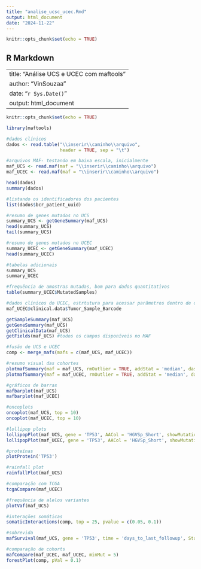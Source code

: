 ```yaml
---
title: "analise_ucsc_ucec.Rmd"
output: html_document
date: "2024-11-22"
---
```


```r
knitr::opts_chunk$set(echo = TRUE)
```

## R Markdown

---
title: "Análise UCS e UCEC com maftools"
author: "VinSouzaa"
date: "`r Sys.Date()`"
output: html_document
---

```r
knitr::opts_chunk$set(echo = TRUE)

library(maftools)

#dados clínicos
dados <- read.table("\\inserir\\caminho\\arquivo", 
                    header = TRUE, sep = "\t")

#arquivos MAF- testando em baixa escala, inicialmente
maf_UCS <- read.maf(maf = "\\inserir\\caminho\\arquivo")
maf_UCEC <- read.maf(maf = "\\inserir\\caminho\\arquivo")
```

```r
head(dados)
summary(dados)

#listando os identificadores dos pacientes
list(dados$bcr_patient_uuid)
```

```r
#resumo de genes mutados no UCS
summary_UCS <- getGeneSummary(maf_UCS)
head(summary_UCS)
tail(summary_UCS)

#resumo de genes mutados no UCEC
summary_UCEC <- getGeneSummary(maf_UCEC)
head(summary_UCEC)

#tabelas adicionais
summary_UCS
summary_UCEC

#frequência de amostras mutadas, bom para dados quantitativos
table(summary_UCEC$MutatedSamples)

#dados clínicos do UCEC, estrtutura para acessar parâmetros dentro de outros parâmetros
maf_UCEC@clinical.data$Tumor_Sample_Barcode
```

```r
getSampleSummary(maf_UCS)
getGeneSummary(maf_UCS)
getClinicalData(maf_UCS)
getFields(maf_UCS) #todos os campos disponíveis no MAF
```

```r
#fusão de UCS e UCEC
comp <- merge_mafs(mafs = c(maf_UCS, maf_UCEC))

#resumo visual das cohortes
plotmafSummary(maf = maf_UCS, rmOutlier = TRUE, addStat = 'median', dashboard = TRUE, titvRaw = FALSE)
plotmafSummary(maf = maf_UCEC, rmOutlier = TRUE, addStat = 'median', dashboard = TRUE, titvRaw = FALSE)
```

```r
#gráficos de barras
mafbarplot(maf_UCS)
mafbarplot(maf_UCEC)

#oncoplots
oncoplot(maf_UCS, top = 10)
oncoplot(maf_UCEC, top = 10)

#lollipop plots
lollipopPlot(maf_UCS, gene = 'TP53', AACol = 'HGVSp_Short', showMutationRate = TRUE)
lollipopPlot(maf_UCEC, gene = 'TP53', AACol = 'HGVSp_Short', showMutationRate = TRUE)

#proteínas
plotProtein('TP53')

#rainfall plot
rainfallPlot(maf_UCS)
```

```r
#comparação com TCGA
tcgaCompare(maf_UCEC)

#frequência de alelos variantes
plotVaf(maf_UCS)

#interações somáticas
somaticInteractions(comp, top = 25, pvalue = c(0.05, 0.1))

#sobrevida
mafSurvival(maf_UCS, gene = 'TP53', time = 'days_to_last_followup', Status = 'Overall_Survival_Status', isTCGA = TRUE)

#comparação de cohorts
mafCompare(maf_UCEC, maf_UCEC, minMut = 5)
forestPlot(comp, pVal = 0.1)
```



